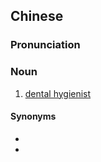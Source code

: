 {{also|牙科保健员}}
==Chinese==
{{zh-forms|s=牙科保健员|type=23}}

===Pronunciation===
{{zh-pron
|m=yákē bǎojiànyuán
|cat=n
}}

===Noun===
{{zh-noun}}

# [[dental hygienist]]

====Synonyms====
* {{zh-l|潔牙士}}
* {{zh-l|洗牙師}}

{{zh-cat|Occupations}}